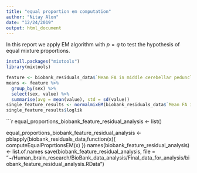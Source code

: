 ```yaml
---
title: "equal proportion em computation"
author: "Nitay Alon"
date: "12/24/2019"
output: html_document
---
```


In this report we apply EM algorithm with $p=q$ to test the hypothesis of equal mixture proportions.
```r
install.packages("mixtools")
library(mixtools)
```
```r
feature <- biobank_residuals_data$`Mean FA in middle cerebellar peduncle on FA skeleton`
means <- feature %>% 
  group_by(sex) %>% 
  select(sex, value) %>% 
  summarise(avg = mean(value), std = sd(value))
single_feature_results <- normalmixEM(biobank_residuals_data$`Mean FA in middle cerebellar peduncle on FA skeleton`$value, lambda = c(0.5,0.5), mu = means$avg, sigma = means$std, maxit = 5000)
single_feature_results$loglik
```

```r
equal_proportions_biobank_feature_residual_analysis <- list()

equal_proportions_biobank_feature_residual_analysis <- pblapply(biobank_residuals_data,function(x){
  computeEqualProprtionsEM(x)
})
names(biobank_feature_residual_analysis) <- list.of.names
save(biobank_feature_residual_analysis, file = "~/Human_brain_research/BioBank_data_analysis/Final_data_for_analysis/biobank_feature_residual_analysis.RData")
